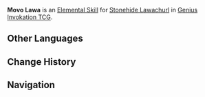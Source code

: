 {{Genius Invokation TCG Skill Infobox
|title      = Movo Lawa
|image      = Movo Lawa Character Card Skill.png
|type       = Elemental Skill
|character  = Stonehide Lawachurl
|element    = Geo
|matching   = 3
|effect     = Deals 3 {{Color|Physical DMG}}.
|order      = 2
}}
'''Movo Lawa''' is an [[Character Card Elemental Skill|Elemental Skill]] for [[Stonehide Lawachurl (Character Card)|Stonehide Lawachurl]] in [[Genius Invokation TCG]].

==Other Languages==
{{Other Languages
|en      = Movo Lawa
|zhs     = Movo Lawa
|zht     = Movo Lawa
|ja      = Movo Lawa
|ko      = Movo Lawa
|es      = Movo Lawa
|fr      = Movo Lawa
|ru      = Movo Lawa
|th      = Movo Lawa
|vi      = Movo Lawa
|de      = Movo Lawa
|id      = Movo Lawa
|pt      = Movo Lawa
|tr      = Movo Lawa
|it      = Movo Lawa
}}

==Change History==
{{Change History|3.3}}

==Navigation==
{{Genius Invokation TCG Skill Navbox|Stonehide Lawachurl}}